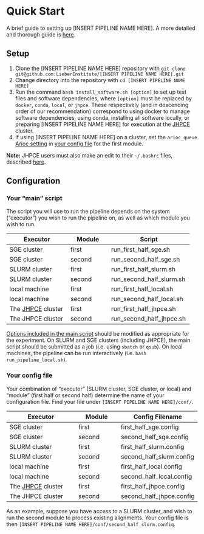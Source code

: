 # Quick Start {#quick-start}

A brief guide to setting up [INSERT PIPELINE NAME HERE]. A more detailed and thorough guide is [here](#setup-details).

## Setup

1. Clone the [INSERT PIPELINE NAME HERE] repository with `git clone git@github.com:LieberInstitute/[INSERT PIPELINE NAME HERE].git`
2. Change directory into the repository with `cd [INSERT PIPELINE NAME HERE]`
3. Run the command `bash install_software.sh [option]` to set up test files and software dependencies, where `[option]` must be replaced by `docker`, `conda`, `local`, or `jhpce`. These respectively (and in descending order of our recommendation) correspond to using docker to manage software dependencies, using conda, installing all software locally, or preparing [INSERT PIPELINE NAME HERE] for execution at the [JHPCE](https://jhpce.jhu.edu/) cluster.
4. If using [INSERT PIPELINE NAME HERE] on a cluster, set the `arioc_queue` [Arioc setting](#arioc-settings) in [your config file](#your-config-file) for the first module.

**Note:** JHPCE users must also make an edit to their `~/.bashrc` files, described [here](#installation).

## Configuration {#quick-config}

### Your "main" script ###

The script you will use to run the pipeline depends on the system ("executor") you wish to run the pipeline on, as well as which module you wish to run. 

| Executor | Module | Script |
| ---  | -- | ---- |
| SGE cluster | first | run_first_half_sge.sh |
| SGE cluster | second | run_second_half_sge.sh |
| SLURM cluster | first | run_first_half_slurm.sh |
| SLURM cluster | second | run_second_half_slurm.sh |
| local machine | first | run_first_half_local.sh |
| local machine | second | run_second_half_local.sh |
| The [JHPCE](https://jhpce.jhu.edu/) cluster | first | run_first_half_jhpce.sh |
| The JHPCE cluster | second | run_second_half_jhpce.sh |

[Options included in the main script](#command-opts) should be modified as appropriate for the experiment. On SLURM and SGE clusters (including JHPCE), the main script should be submitted as a job (i.e. using `sbatch` or `qsub`). On local machines, the pipeline can be run interactively (i.e. `bash run_pipeline_local.sh`).


### Your config file ###

Your combination of "executor" (SLURM cluster, SGE cluster, or local) and "module" (first half or second half) determine the name of your configuration file. Find your file under `[INSERT PIPELINE NAME HERE]/conf/`.

| Executor | Module | Config Filename |
| -----  | --- | ----- |
| SGE cluster | first | first_half_sge.config |
| SGE cluster | second | second_half_sge.config |
| SLURM cluster | first | first_half_slurm.config |
| SLURM cluster | second | second_half_slurm.config |
| local machine | first | first_half_local.config |
| local machine | second | second_half_local.config |
| The [JHPCE](https://jhpce.jhu.edu/) cluster | first | first_half_jhpce.config |
| The JHPCE cluster | second | second_half_jhpce.config |

As an example, suppose you have access to a SLURM cluster, and wish to run the second module to process existing alignments. Your config file is then `[INSERT PIPELINE NAME HERE]/conf/second_half_slurm.config`.
